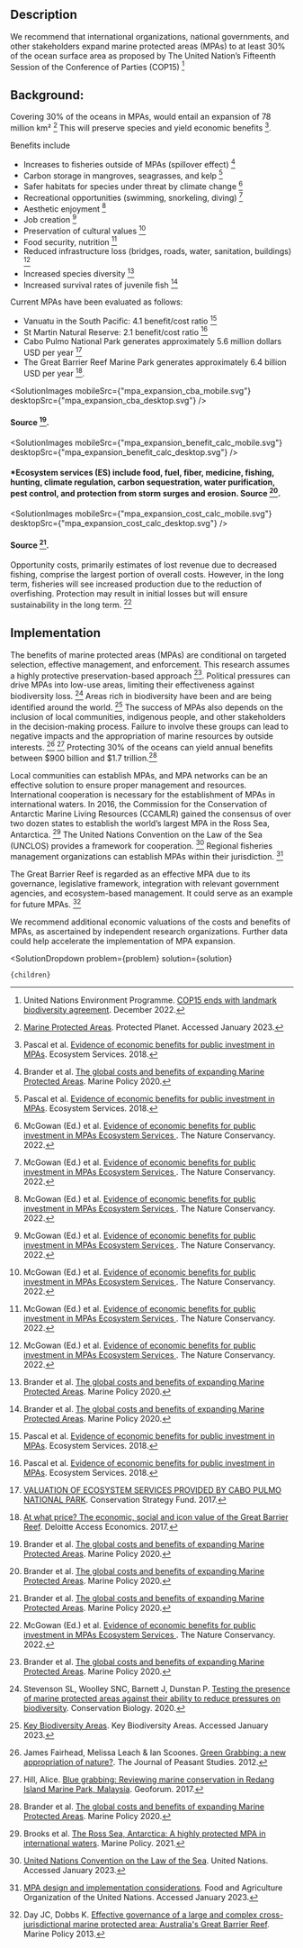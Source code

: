 


## Description
We recommend that international organizations, national governments, and other stakeholders expand marine protected areas (MPAs) to at least 30% of the ocean surface area as proposed by The United Nation’s Fifteenth Session of the Conference of Parties (COP15)  [^"1"]


## Background:
Covering 30% of the oceans in MPAs, would entail an expansion of 78 million km² [^"3"] This will preserve species and yield economic benefits [^"5"].


Benefits include
- Increases to fisheries outside of MPAs (spillover effect) [^"8"]
- Carbon storage in mangroves, seagrasses, and kelp [^"5"]
- Safer habitats for species under threat by climate change [^"4"]
- Recreational opportunities (swimming, snorkeling, diving) [^"4"]
- Aesthetic enjoyment [^"4"]
- Job creation [^"4"]
- Preservation of cultural values [^"4"]
- Food security, nutrition [^"4"]
- Reduced infrastructure loss (bridges, roads, water, sanitation, buildings) [^"4"]
- Increased species diversity [^"8"]
- Increased survival rates of juvenile fish [^"8"]

Current MPAs have been evaluated as follows:
- Vanuatu in the South Pacific: 4.1 benefit/cost ratio [^"11"]
- St Martin Natural Reserve: 2.1 benefit/cost ratio [^"11"]
- Cabo Pulmo National Park generates approximately 5.6 million dollars USD per year [^"12"]
- The Great Barrier Reef Marine Park generates approximately 6.4 billion USD per year [^"13"].

<SolutionImages 
  mobileSrc={"mpa_expansion_cba_mobile.svg"}
  desktopSrc={"mpa_expansion_cba_desktop.svg"}
/>
#### Source [^"8"].

<SolutionImages 
  mobileSrc={"mpa_expansion_benefit_calc_mobile.svg"}
  desktopSrc={"mpa_expansion_benefit_calc_desktop.svg"}
/>
#### *Ecosystem services (ES) include food, fuel, fiber, medicine, fishing, hunting, climate regulation, carbon sequestration, water purification, pest control, and protection from storm surges and erosion. Source [^"8"].

<SolutionImages 
  mobileSrc={"mpa_expansion_cost_calc_mobile.svg"}
  desktopSrc={"mpa_expansion_cost_calc_desktop.svg"}
/>
#### Source [^"8"].

Opportunity costs, primarily estimates of lost revenue due to decreased fishing, comprise the largest portion of overall costs. However, in the long term, fisheries will see increased production due to the reduction of overfishing. Protection may result in initial losses but will ensure sustainability in the long term. [^"4"]

## Implementation
The benefits of marine protected areas (MPAs) are conditional on targeted selection, effective management, and enforcement. This research assumes a highly protective preservation-based approach [^"8"]. Political pressures can drive MPAs into low-use areas, limiting their effectiveness against biodiversity loss. [^"15"] Areas rich in biodiversity have been and are being identified around the world. [^"17"] The success of MPAs also depends on the inclusion of local communities, indigenous people, and other stakeholders in the decision-making process. Failure to involve these groups can lead to negative impacts and the appropriation of marine resources by outside interests. [^"9"] [^"10"] Protecting 30% of the oceans can yield annual benefits between $900 billion and $1.7 trillion.[^"8"]

Local communities can establish MPAs, and MPA networks can be an effective solution to ensure proper management and resources. International cooperation is necessary for the establishment of MPAs in international waters. In 2016, the Commission for the Conservation of Antarctic Marine Living Resources (CCAMLR) gained the consensus of over two dozen states to establish the world’s largest MPA in the Ross Sea, Antarctica. [^"14"]
The United Nations Convention on the Law of the Sea (UNCLOS) provides a framework for cooperation. [^"6"] Regional fisheries management organizations can establish MPAs within their jurisdiction. [^"7"]

The Great Barrier Reef is regarded as an effective MPA due to its governance, legislative framework, integration with relevant government agencies, and ecosystem-based management. It could serve as an example for future MPAs. [^"16"]

We recommend additional economic valuations of the costs and benefits of MPAs, as ascertained by independent research organizations. Further data could help accelerate the implementation of MPA expansion.


[^"1"]: United Nations Environment Programme. [COP15 ends with landmark biodiversity agreement](https://www.unep.org/news-and-stories/story/cop15-ends-landmark-biodiversity-agreement). December 2022.

[^"3"]: [Marine Protected Areas](https://www.protectedplanet.net/en/thematic-areas/marine-protected-areas). Protected Planet. Accessed January 2023.

[^"4"]: McGowan (Ed.) et al. [Evidence of economic benefits for public investment in MPAs Ecosystem Services
](https://research.vu.nl/ws/files/118602886/Evidence_of_economic_benefits_for_public_investment_in_MPAs.pdf). The Nature Conservancy. 2022.

[^"5"]: Pascal et al. [Evidence of economic benefits for public investment in MPAs](https://research.vu.nl/ws/files/118602886/Evidence_of_economic_benefits_for_public_investment_in_MPAs.pdf). Ecosystem Services. 2018.

[^"6"]: [United Nations Convention on the Law of the Sea](https://www.un.org/depts/los/convention_agreements/texts/unclos/unclos_e.pdf). United Nations. Accessed January 2023.

[^"7"]: [MPA design and implementation considerations](https://www.fao.org/fishery/en/topic/4410). Food and Agriculture Organization of the United Nations. Accessed January 2023.

[^"8"]: Brander et al. [The global costs and benefits of expanding Marine Protected Areas](https://research.vu.nl/ws/portalfiles/portal/123662876/The_global_costs_and_benefits_of_expanding_Marine_Protected_Areas.pdf). Marine Policy 2020.

[^"9"]: James Fairhead, Melissa Leach & Ian Scoones. [Green Grabbing: a new appropriation of nature?](https://www.tandfonline.com/doi/full/10.1080/03066150.2012.671770). The Journal of Peasant Studies. 2012.

[^"10"]: Hill, Alice. [Blue grabbing: Reviewing marine conservation in Redang Island Marine Park, Malaysia](https://www.sciencedirect.com/science/article/abs/pii/S0016718516303001?via%3Dihub). Geoforum. 2017.

[^"11"]: Pascal et al. [Evidence of economic benefits for public investment in MPAs](https://research.vu.nl/ws/files/118602886/Evidence_of_economic_benefits_for_public_investment_in_MPAs.pdf). Ecosystem Services. 2018.

[^"12"]: [VALUATION OF ECOSYSTEM SERVICES PROVIDED BY CABO PULMO NATIONAL PARK](https://parks.berkeley.edu/sites/parks.berkeley.edu/files/ECO_caboPolicyBrief_ingFL_0.pdf). Conservation Strategy Fund. 2017.

[^"13"]: [At what price? The economic, social and icon value of the Great Barrier Reef](https://www2.deloitte.com/content/dam/Deloitte/au/Documents/Economics/deloitte-au-economics-great-barrier-reef-230617.pdf). Deloitte Access Economics. 2017.

[^"14"]: Brooks et al. [The Ross Sea, Antarctica: A highly protected MPA in international waters](https://www.sciencedirect.com/science/article/pii/S0308597X21004061). Marine Policy. 2021.

[^"15"]: Stevenson SL, Woolley SNC, Barnett J, Dunstan P. [Testing the presence of marine protected areas against their ability to reduce pressures on biodiversity](https://conbio.onlinelibrary.wiley.com/doi/abs/10.1111/cobi.13429). Conservation Biology. 2020.

[^"16"]: Day JC, Dobbs K. [Effective governance of a large and complex cross-jurisdictional marine protected area: Australia's Great Barrier Reef](https://www.sciencedirect.com/science/article/abs/pii/S0308597X12002618). Marine Policy 2013.

[^"17"]: [Key Biodiversity Areas](https://www.keybiodiversityareas.org/). Key Biodiversity Areas. Accessed January 2023.


  <SolutionDropdown 
    problem={problem} 
    solution={solution}
  >
    {children}
  </SolutionDropdown>